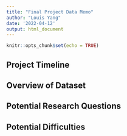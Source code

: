 ```yaml
---
title: "Final Project Data Memo"
author: "Louis Yang"
date: '2022-04-12'
output: html_document
---
```


```r
knitr::opts_chunk$set(echo = TRUE)
```

## Project Timeline

## Overview of Dataset

## Potential Research Questions

## Potential Difficulties



